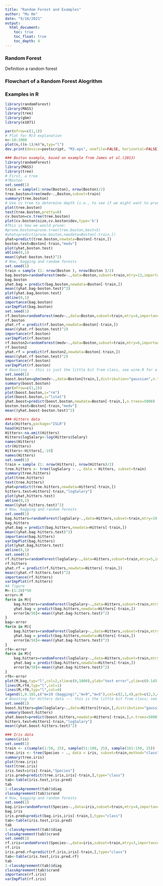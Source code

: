 ```yaml
---
title: "Random Forest and Examples"
author: "Mu He"
date: "9/18/2021"
output: 
  html_document:
    toc: true
    toc_float: true
    toc_depth: 4
---
```

### Random Forest

Definition a random forest

### Flowchart of a Random Forest Alogrithm


### Examples in R
```r
library(randomForest)
library(MASS)
library(tree)
library(gbm)
library(e1071)

par(mfrow=c(1,1))
# Plot for M/3 explanation
n<-10:1000
plot(n,((n-1)/n)^n,typ="l")
dev.print(device=postscript, "M3.eps", onefile=FALSE, horizontal=FALSE)

### Boston example, based on example from James et al.(2013)
library(randomForest)
library(MASS)
library(tree)
# First, a tree
#?Boston
set.seed(1)
train = sample(1:nrow(Boston), nrow(Boston)/2)
tree.boston=tree(medv~.,Boston,subset=train)
summary(tree.boston)
# Use cv tree to determine depth (i.e., to see if we might want to prune)
plot(tree.boston)
text(tree.boston,pretty=0)
cv.boston=cv.tree(tree.boston)
plot(cv.boston$size,cv.boston$dev,type='b')
#This is how we would prune:
#prune.boston=prune.tree(tree.boston,best=5)
#yhat=predict(prune.boston,newdata=Boston[-train,])
yhat=predict(tree.boston,newdata=Boston[-train,])
boston.test=Boston[-train,"medv"]
plot(yhat,boston.test)
abline(0,1)
mean((yhat-boston.test)^2)
# Now, bagging and random forests
set.seed(1)
train = sample (1: nrow(Boston ), nrow(Boston )/2)
bag.boston=randomForest(medv~.,data=Boston,subset=train,mtry=13,importance=TRUE)
bag.boston
yhat.bag = predict(bag.boston,newdata=Boston[-train,])
mean((yhat.bag-boston.test)^2)
plot(yhat.bag,boston.test)
abline(0,1)
importance(bag.boston)
varImpPlot(bag.boston)
set.seed(1)
rf.boston=randomForest(medv~.,data=Boston,subset=train,mtry=4,importance=TRUE)
rf.boston
yhat.rf = predict(rf.boston,newdata=Boston[-train,])
mean((yhat.rf-boston.test)^2)
importance(rf.boston)
varImpPlot(rf.boston)
rf.boston2=randomForest(medv~.,data=Boston,subset=train,mtry=6,importance=TRUE,ntree=500)
rf.boston2
yhat.rf = predict(rf.boston2,newdata=Boston[-train,])
mean((yhat.rf-boston.test)^2)
importance(rf.boston)
varImpPlot(rf.boston)
# Boosting -- this is just the little bit from class, see wine.R for a fuller example of boosting
set.seed(1)
boost.boston=gbm(medv~.,data=Boston[train,],distribution="gaussian",n.trees=5000,interaction.depth=4)
summary(boost.boston)
par(mfrow=c(1,2))
plot(boost.boston,i="rm")
plot(boost.boston,i="lstat")
yhat.boost=predict(boost.boston,newdata=Boston[-train,],n.trees=5000)
boston.test=Boston[-train,"medv"]
mean((yhat.boost-boston.test)^2)

### Hitters data
data(Hitters,package="ISLR")
head(Hitters)
Hitters<-na.omit(Hitters)
Hitters$logSalary<-log(Hitters$Salary)
names(Hitters)
str(Hitters)
Hitters<-Hitters[,-19]
names(Hitters)
set.seed(1)
train = sample (1: nrow(Hitters), nrow(Hitters)/2)
tree.hitters <- tree(logSalary ~ ., data = Hitters, subset=train)
summary(tree.hitters)
plot(tree.hitters)
text(tree.hitters)
yhat=predict(tree.hitters,newdata=Hitters[-train,])
hitters.test=Hitters[-train,"logSalary"]
plot(yhat,hitters.test)
abline(0,1)
mean((yhat-hitters.test)^2)
# Now, bagging and random forests
set.seed(1)
bag.hitters=randomForest(logSalary~.,data=Hitters,subset=train,mtry=19,importance=TRUE)
bag.hitters
yhat.bag = predict(bag.hitters,newdata=Hitters[-train,])
mean((yhat.bag-hitters.test)^2)
importance(bag.hitters)
varImpPlot(bag.hitters)
plot(yhat.bag,hitters.test)
abline(0,1)
set.seed(1)
rf.hitters=randomForest(logSalary~.,data=Hitters,subset=train,mtry=5,importance=TRUE)
rf.hitters
yhat.rf = predict(rf.hitters,newdata=Hitters[-train,])
mean((yhat.rf-hitters.test)^2)
importance(rf.hitters)
varImpPlot(rf.hitters)
#A figure
M<-(1:20)*50
error<-M
for(m in M){
	bag.hitters=randomForest(logSalary~.,data=Hitters,subset=train,mtry=19,importance=TRUE,ntree=m)
	yhat.bag = predict(bag.hitters,newdata=Hitters[-train,])
	error[m/50]<-mean((yhat.bag-hitters.test)^2)
}
bag<-error
for(m in M){
	bag.hitters=randomForest(logSalary~.,data=Hitters,subset=train,mtry=9,importance=TRUE,ntree=m)
	yhat.bag = predict(bag.hitters,newdata=Hitters[-train,])
	error[m/50]<-mean((yhat.bag-hitters.test)^2)
}
rf4<-error
for(m in M){
	bag.hitters=randomForest(logSalary~.,data=Hitters,subset=train,mtry=5,importance=TRUE,ntree=m)
	yhat.bag = predict(bag.hitters,newdata=Hitters[-train,])
	error[m/50]<-mean((yhat.bag-hitters.test)^2)
}
rf6<-error
plot(M,bag,typ="l",col=2,xlim=c(0,1000),ylab="test error",ylim=c(0.145,0.2))
lines(M,rf4,typ="l",col=1)
lines(M,rf6,typ="l",col=4)
legend(1,0.165,c("m=19 (bagging)","m=9","m=5"),col=c(2,1,4),pch=c(2,3,4))
# Boosting for Hitters data --- this is the little bit from class; see wine.R data for a fuller example of boosting
set.seed(1)
boost.hitters=gbm(logSalary~.,data=Hitters[train,],distribution="gaussian",n.trees=5000,interaction.depth=4)
summary(boost.hitters)
yhat.boost=predict(boost.hitters,newdata=Hitters[-train,],n.trees=5000)
hitters.test=Hitters[-train,"logSalary"]
mean((yhat.boost-hitters.test)^2)
```

```r
### Iris data
names(iris)
set.seed(1)
train <- c(sample(1:50, 25), sample(51:100, 25), sample(101:150, 25))
tree.iris <- tree(Species ~ ., data = iris, subset=train,method="class")
summary(tree.iris)
plot(tree.iris)
text(tree.iris)
iris.test=iris[-train,"Species"]
iris.pred=predict(tree.iris,iris[-train,],type="class")
tab<-table(iris.test,iris.pred)
tab
1-classAgreement(tab)$diag
classAgreement(tab)$crand
# Now, bagging and random forests
set.seed(1)
bag.iris=randomForest(Species~.,data=iris,subset=train,mtry=4,importance=TRUE,type="class")
bag.iris
iris.pred=predict(bag.iris,iris[-train,],type="class")
tab<-table(iris.test,iris.pred)
tab
1-classAgreement(tab)$diag
classAgreement(tab)$crand
set.seed(1)
rf.iris=randomForest(Species~.,data=iris,subset=train,mtry=3,importance=TRUE,type="class")
rf.iris
iris.pred.rf=predict(rf.iris,iris[-train,],type="class")
tab<-table(iris.test,iris.pred.rf)
tab
1-classAgreement(tab)$diag
classAgreement(tab)$crand
importance(rf.iris)
varImpPlot(rf.iris)
```
